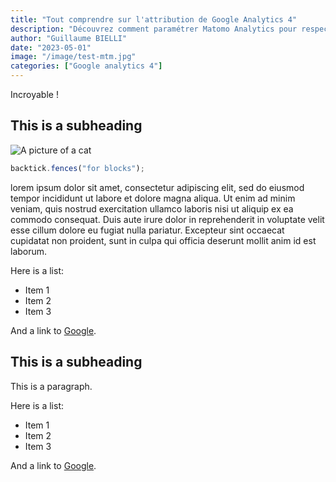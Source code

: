 ```yaml
---
title: "Tout comprendre sur l'attribution de Google Analytics 4"
description: "Découvrez comment paramétrer Matomo Analytics pour respecter le RGPD et vous permettre de suivre vos utilisateurs sur votre site web en étant exempté du recueil de consentement."
author: "Guillaume BIELLI"
date: "2023-05-01"
image: "/image/test-mtm.jpg"
categories: ["Google analytics 4"]
---
```


Incroyable !

## This is a subheading

![A picture of a cat](/image/test-mtm.jpg)

```javascript
backtick.fences("for blocks");
```

lorem ipsum dolor sit amet, consectetur adipiscing elit, sed do eiusmod tempor incididunt ut labore et dolore magna aliqua. Ut enim ad minim veniam, quis nostrud exercitation ullamco laboris nisi ut aliquip ex ea commodo consequat. Duis aute irure dolor in reprehenderit in voluptate velit esse cillum dolore eu fugiat nulla pariatur. Excepteur sint occaecat cupidatat non proident, sunt in culpa qui officia deserunt mollit anim id est laborum.

Here is a list:

- Item 1
- Item 2
- Item 3

And a link to [Google](https://google.com).

## This is a subheading

This is a paragraph.

Here is a list:

- Item 1
- Item 2
- Item 3

And a link to [Google](https://google.com).
